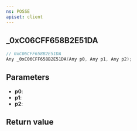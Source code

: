 ```yaml
---
ns: POSSE
apiset: client
---
```

## _0xC06CFF658B2E51DA

```c
// 0xC06CFF658B2E51DA
Any _0xC06CFF658B2E51DA(Any p0, Any p1, Any p2);
```


## Parameters
* **p0**:
* **p1**:
* **p2**:

## Return value